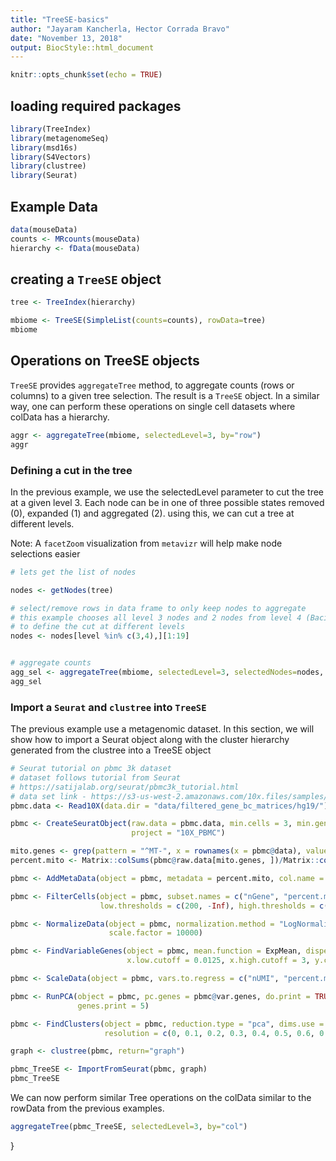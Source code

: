 ```yaml
---
title: "TreeSE-basics"
author: "Jayaram Kancherla, Hector Corrada Bravo"
date: "November 13, 2018"
output: BiocStyle::html_document
---
```


```r
knitr::opts_chunk$set(echo = TRUE)
```

## loading required packages

```r
library(TreeIndex)
library(metagenomeSeq)
library(msd16s)
library(S4Vectors)
library(clustree)
library(Seurat)
```

## Example Data

```r
data(mouseData)
counts <- MRcounts(mouseData)
hierarchy <- fData(mouseData)
```


## creating a `TreeSE` object

```r
tree <- TreeIndex(hierarchy)

mbiome <- TreeSE(SimpleList(counts=counts), rowData=tree)
mbiome
```


## Operations on TreeSE objects

`TreeSE` provides `aggregateTree` method, to aggregate counts (rows or columns) to a given tree selection. The result is a `TreeSE` object. In a similar way, one can perform these operations on single cell datasets where colData has a hierarchy.

```r
aggr <- aggregateTree(mbiome, selectedLevel=3, by="row")
aggr
```

### Defining a cut in the tree

In the previous example, we use the selectedLevel parameter to cut the tree at a given level 3.  Each node can be in one of three possible states removed (0), expanded (1) and aggregated (2). using this, we can cut a tree at different levels.

Note: A `facetZoom` visualization from `metavizr` will help make node selections easier

```r

# lets get the list of nodes

nodes <- getNodes(tree)

# select/remove rows in data frame to only keep nodes to aggregate 
# this example chooses all level 3 nodes and 2 nodes from level 4 (Bacillales and Lactobacillales) 
# to define the cut at different levels
nodes <- nodes[level %in% c(3,4),][1:19]


# aggregate counts
agg_sel <- aggregateTree(mbiome, selectedLevel=3, selectedNodes=nodes, by="row")
agg_sel
```


### Import a `Seurat` and `clustree` into `TreeSE`

The previous example use a metagenomic dataset. In this section, we will show how to import a Seurat object along with the cluster hierarchy generated from the clustree into a TreeSE object

```r
# Seurat tutorial on pbmc 3k dataset
# dataset follows tutorial from Seurat
# https://satijalab.org/seurat/pbmc3k_tutorial.html
# data set link - https://s3-us-west-2.amazonaws.com/10x.files/samples/cell/pbmc3k/pbmc3k_filtered_gene_bc_matrices.tar.gz
pbmc.data <- Read10X(data.dir = "data/filtered_gene_bc_matrices/hg19/")

pbmc <- CreateSeuratObject(raw.data = pbmc.data, min.cells = 3, min.genes = 200,
                           project = "10X_PBMC")

mito.genes <- grep(pattern = "^MT-", x = rownames(x = pbmc@data), value = TRUE)
percent.mito <- Matrix::colSums(pbmc@raw.data[mito.genes, ])/Matrix::colSums(pbmc@raw.data)

pbmc <- AddMetaData(object = pbmc, metadata = percent.mito, col.name = "percent.mito")

pbmc <- FilterCells(object = pbmc, subset.names = c("nGene", "percent.mito"),
                    low.thresholds = c(200, -Inf), high.thresholds = c(2500, 0.05))

pbmc <- NormalizeData(object = pbmc, normalization.method = "LogNormalize",
                      scale.factor = 10000)

pbmc <- FindVariableGenes(object = pbmc, mean.function = ExpMean, dispersion.function = LogVMR,
                          x.low.cutoff = 0.0125, x.high.cutoff = 3, y.cutoff = 0.5)

pbmc <- ScaleData(object = pbmc, vars.to.regress = c("nUMI", "percent.mito"))

pbmc <- RunPCA(object = pbmc, pc.genes = pbmc@var.genes, do.print = TRUE, pcs.print = 1:5,
               genes.print = 5)

pbmc <- FindClusters(object = pbmc, reduction.type = "pca", dims.use = 1:10,
                     resolution = c(0, 0.1, 0.2, 0.3, 0.4, 0.5, 0.6, 0.7, 0.8, 0.9, 1.0), print.output = 0, save.SNN = TRUE)

graph <- clustree(pbmc, return="graph")

pbmc_TreeSE <- ImportFromSeurat(pbmc, graph)
pbmc_TreeSE
```

We can now perform similar Tree operations on the colData similar to the rowData from the previous examples. 

```r
aggregateTree(pbmc_TreeSE, selectedLevel=3, by="col")
```
}
